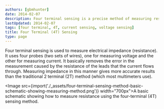 ```yaml
---
authors: [gbmhunter]
date: 2014-02-07
description: Four terminal sensing is a precise method of measuring resistance that uses four wires.
lastUpdated: 2014-02-07
tags: [four terminal, 4T, current sensing, voltage sensing]
title: Four Terminal (4T) Sensing
type: page
---
```


Four terminal sensing is used to measure electrical impedance (resistance). It uses four probes (two sets of wires), one for measuring voltage and the other for measuring current. It basically removes the error in the measurement caused by the resistance of the leads that the current flows through. Measuring impedance in this manner gives more accurate results than the traditional 2 terminal (2T) method (which most multimeters use).

<Image src={import('./_assets/four-terminal-sensing-method-basic-schematic-showing-measuring-method.png')} width="700px">A basic schematic showing how to measure resistance using the four-terminal (4T) sensing method.</Image>
